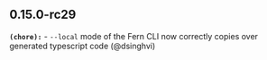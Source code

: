 ## 0.15.0-rc29
**`(chore):`** - `--local` mode of the Fern CLI now correctly copies over generated typescript code (@dsinghvi) 

